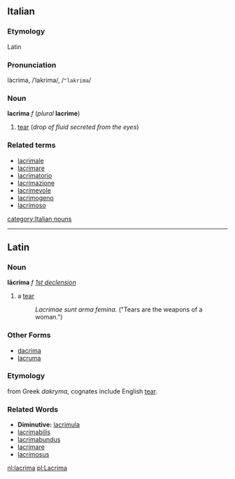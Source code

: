 ==Italian==
===Etymology===
Latin
===Pronunciation===
làcrima, /ˈlakrima/, /<tt>"lakrima</tt>/
===Noun===
'''lacrima''' ''f'' (''plural'' '''lacrime''')

# [[tear]] (''drop of fluid secreted from the eyes'')

===Related terms===
*[[lacrimale]]
*[[lacrimare]]
*[[lacrimatorio]]
*[[lacrimazione]]
*[[lacrimevole]]
*[[lacrimogeno]]
*[[lacrimoso]]
[[category:Italian nouns]]
----

==Latin==
===Noun===
'''lācrima''' ''f'' ''[[Wiktionary Appendix:Latin first declension|1st declension]]''

#a [[tear]]
#: ''Lacrimae sunt arma femina.'' ("Tears are the weapons of a woman.")

===Other Forms===
*[[dacrima]]
*[[lacruma]]

===Etymology===
from Greek ''dakryma'', cognates include English [[tear]].

===Related Words===
*'''Diminutive:''' [[lacrimula]]
*[[lacrimabilis]]
*[[lacrimabundus]]
*[[lacrimare]]
*[[lacrimosus]]

[[nl:lacrima]]
[[pl:Lacrima]]